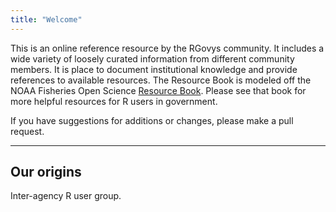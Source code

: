 ```yaml
---
title: "Welcome"
---
```


This is an online reference resource by the RGovys community. It includes a wide variety of loosely curated information from different community members. It is place to document institutional knowledge and provide references to available resources. The Resource Book is modeled off the NOAA Fisheries Open Science [Resource Book](https://nmfs-opensci.github.io/ResourceBook/). Please see that book for more helpful resources for R users in government.

If you have suggestions for additions or changes, please make a pull request.

------------------------------------------------------------------------

## Our origins

Inter-agency R user group.